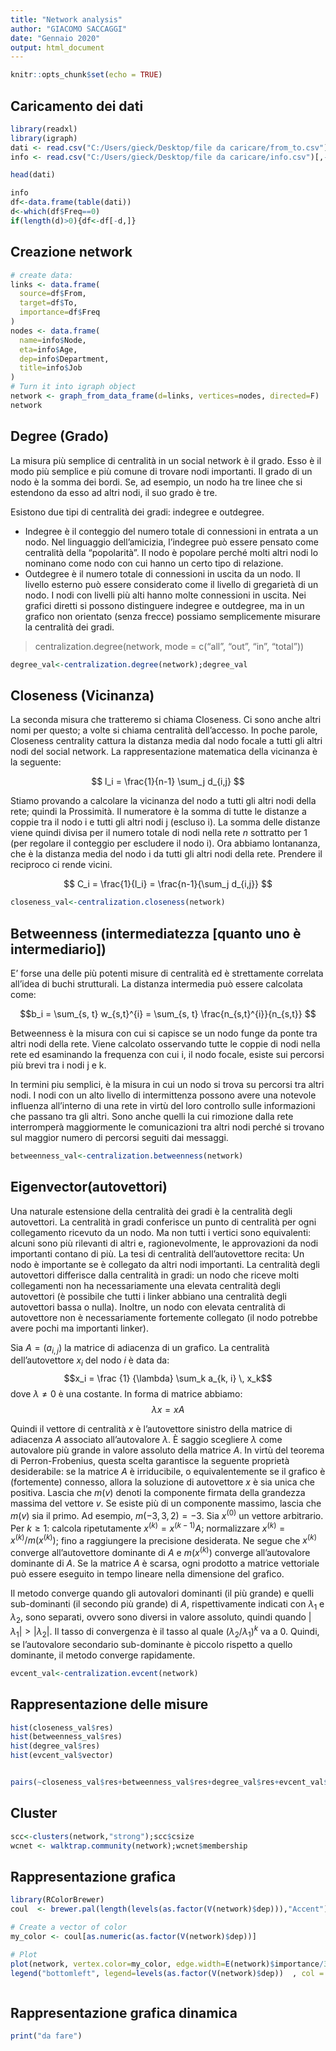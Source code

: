 ```yaml
---
title: "Network analysis"
author: "GIACOMO SACCAGGI"
date: "Gennaio 2020"
output: html_document
---
```


```r
knitr::opts_chunk$set(echo = TRUE)
```

## Caricamento dei dati


```r
library(readxl)
library(igraph)
dati <- read.csv("C:/Users/gieck/Desktop/file da caricare/from_to.csv")[,-1]
info <- read.csv("C:/Users/gieck/Desktop/file da caricare/info.csv")[,-1]

head(dati)

info
df<-data.frame(table(dati))
d<-which(df$Freq==0)
if(length(d)>0){df<-df[-d,]}


```

## Creazione network


```r
# create data:
links <- data.frame(
  source=df$From,
  target=df$To,
  importance=df$Freq
)
nodes <- data.frame(
  name=info$Node,
  eta=info$Age,
  dep=info$Department,
  title=info$Job
)
# Turn it into igraph object
network <- graph_from_data_frame(d=links, vertices=nodes, directed=F) 
network
```




## Degree (Grado)

La misura più semplice di centralità in un social network è il grado. Esso è il modo più semplice e più comune di trovare nodi importanti. Il grado di un nodo è la somma dei bordi. Se, ad esempio, un nodo ha tre linee che si estendono da esso ad altri nodi, il suo grado è tre. 

Esistono due tipi di centralità dei gradi: indegree e outdegree.

- Indegree è il conteggio del numero totale di connessioni in entrata a un nodo. Nel linguaggio dell'amicizia, l'indegree può essere pensato come centralità della "popolarità". Il nodo è popolare perché molti altri nodi lo nominano come nodo con cui hanno un certo tipo di relazione.
- Outdegree è il numero totale di connessioni in uscita da un nodo. Il livello esterno può essere considerato come il livello di gregarietà di un nodo. I nodi con livelli più alti hanno molte connessioni in uscita. Nei grafici diretti si possono distinguere indegree e outdegree, ma in un grafico non orientato (senza frecce) possiamo semplicemente misurare la centralità dei gradi.




>centralization.degree(network, mode = c("all", "out", "in", "total"))

```r

degree_val<-centralization.degree(network);degree_val

```



## Closeness (Vicinanza)



La seconda misura che tratteremo si chiama Closeness. Ci sono anche altri nomi per questo; a volte si chiama centralità dell'accesso. In poche parole, Closeness centrality cattura la distanza media dal nodo focale a tutti gli altri nodi del social network. La rappresentazione matematica della vicinanza è la seguente:


$$ l_i = \frac{1}{n-1} \sum_j d_{i,j}  $$

Stiamo provando a calcolare la vicinanza del nodo a tutti gli altri nodi della rete; quindi la Prossimità. Il numeratore è la somma di tutte le distanze a coppie tra il nodo i e tutti gli altri nodi j (escluso i). La somma delle distanze viene quindi divisa per il numero totale di nodi nella rete $n$ sottratto per 1 (per regolare il conteggio per escludere il nodo i). Ora abbiamo lontananza, che è la distanza media del nodo i da tutti gli altri nodi della rete. Prendere il reciproco ci rende vicini.

$$ C_i = \frac{1}{l_i} = \frac{n-1}{\sum_j d_{i,j}} $$

```r
closeness_val<-centralization.closeness(network)
```


## Betweenness (intermediatezza [quanto uno è intermediario])

E' forse una delle più potenti misure di centralità ed è strettamente correlata all'idea di buchi strutturali. La distanza intermedia può essere calcolata come:

$$b_i = \sum_{s, t} w_{s,t}^{i} = \sum_{s, t} \frac{n_{s,t}^{i}}{n_{s,t}} $$

Betweenness è la misura con cui si capisce se un nodo funge da ponte tra altri nodi della rete. Viene calcolato osservando tutte le coppie di nodi nella rete ed esaminando la frequenza con cui i, il nodo focale, esiste sui percorsi più brevi tra i nodi j e k.

In termini piu semplici, è la misura in cui un nodo si trova su percorsi tra altri nodi. I nodi con un alto livello di intermittenza possono avere una notevole influenza all'interno di una rete in virtù del loro controllo sulle informazioni che passano tra gli altri. Sono anche quelli la cui rimozione dalla rete interromperà maggiormente le comunicazioni tra altri nodi perché si trovano sul maggior numero di percorsi seguiti dai messaggi.

```r
betweenness_val<-centralization.betweenness(network)
```



## Eigenvector(autovettori)

Una naturale estensione della centralità dei gradi è la centralità degli autovettori. La centralità in gradi conferisce un punto di centralità per ogni collegamento ricevuto da un nodo. Ma non tutti i vertici sono equivalenti: alcuni sono più rilevanti di altri e, ragionevolmente, le approvazioni da nodi importanti contano di più. La tesi di centralità dell'autovettore recita:
Un nodo è importante se è collegato da altri nodi importanti.
La centralità degli autovettori differisce dalla centralità in gradi: un nodo che riceve molti collegamenti non ha necessariamente una elevata centralità degli autovettori (è possibile che tutti i linker abbiano una centralità degli autovettori bassa o nulla). Inoltre, un nodo con elevata centralità di autovettore non è necessariamente fortemente collegato (il nodo potrebbe avere pochi ma importanti linker).


Sia $A = (a_{i, j})$ la matrice di adiacenza di un grafico. La centralità dell'autovettore $x_{i}$ del nodo $i$ è data da: $$x_i = \frac {1} {\lambda} \sum_k a_{k, i} \, x_k$$ 
dove $\lambda \neq 0$ è una costante. In forma di matrice abbiamo: 
$$\lambda x = x A$$

Quindi il vettore di centralità $x$ è l'autovettore sinistro della matrice di adiacenza $A$ associato all'autovalore $\lambda$. È saggio scegliere $\lambda$ come autovalore più grande in valore assoluto della matrice $A$. In virtù del teorema di Perron-Frobenius, questa scelta garantisce la seguente proprietà desiderabile: se la matrice $A$ è irriducibile, o equivalentemente se il grafico è (fortemente) connesso, allora la soluzione di autovettore $x$ è sia unica che positiva. Lascia che $m(v)$ denoti la componente firmata della grandezza massima del vettore $v$. Se esiste più di un componente massimo, lascia che $m(v)$ sia il primo. Ad esempio, $m (-3,3,2) = -3$. Sia $x ^{(0)}$ un vettore arbitrario. Per $k \geq 1$:
calcola ripetutamente $x ^{(k)} = x ^{(k-1)} A$;
normalizzare $x ^{(k)} = x ^{(k)} / m (x ^{(k)})$;
fino a raggiungere la precisione desiderata. Ne segue che $x ^{(k)}$ converge all'autovettore dominante di $A$ e $m (x ^{(k)})$ converge all'autovalore dominante di $A$. Se la matrice $A$ è scarsa, ogni prodotto a matrice vettoriale può essere eseguito in tempo lineare nella dimensione del grafico.


Il metodo converge quando gli autovalori dominanti (il più grande) e quelli sub-dominanti (il secondo più grande) di $A$, rispettivamente indicati con $\lambda_1$ e $\lambda_2$, sono separati, ovvero sono diversi in valore assoluto, quindi quando $| \lambda_1 | > | \lambda_2 |$. Il tasso di convergenza è il tasso al quale $(\lambda_2 / \lambda_1) ^k$ va a $0$. Quindi, se l'autovalore secondario sub-dominante è piccolo rispetto a quello dominante, il metodo converge rapidamente.

```r

evcent_val<-centralization.evcent(network)

```


## Rappresentazione delle misure


```r

hist(closeness_val$res)
hist(betweenness_val$res)
hist(degree_val$res)
hist(evcent_val$vector)


pairs(~closeness_val$res+betweenness_val$res+degree_val$res+evcent_val$vector)

```



## Cluster


```r

scc<-clusters(network,"strong");scc$csize
wcnet <- walktrap.community(network);wcnet$membership

```





## Rappresentazione grafica

```r
library(RColorBrewer)
coul  <- brewer.pal(length(levels(as.factor(V(network)$dep))),"Accent") 

# Create a vector of color
my_color <- coul[as.numeric(as.factor(V(network)$dep))]

# Plot
plot(network, vertex.color=my_color, edge.width=E(network)$importance/3 ) # Per rimuovere testo: vertex.label=NA
legend("bottomleft", legend=levels(as.factor(V(network)$dep))  , col = coul , bty = "n", pch=20 , pt.cex = 3, cex = 1.5, text.col=coul , horiz = FALSE, inset = c(0.1, 0.1))



```





## Rappresentazione grafica dinamica


```r

print("da fare")

```








